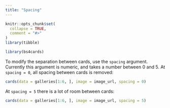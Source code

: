 ```yaml
---
title: "Spacing"
---
```


```r
knitr::opts_chunk$set(
  collapse = TRUE,
  comment = "#>"
)
library(tibble)
```

```r
library(bs4cards)
```


To modify the separation between cards, use the `spacing` argument. Currently this argument is numeric, and takes a number between 0 and 5. At `spacing = 0`, all spacing between cards is removed:

```r
cards(data = galleries[1:6, ], image = image_url, spacing = 0)
```

At `spacing = 5` there is a lot of room between cards:

```r
cards(data = galleries[1:6, ], image = image_url, spacing = 5)
```

